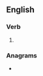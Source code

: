 ==English==

===Verb===
{{head|en|present participle}}

# {{present participle of|swart|lang=en|nocat=1}}

===Anagrams===
* {{anagrams|en|a=aginrstw|strawing}}
